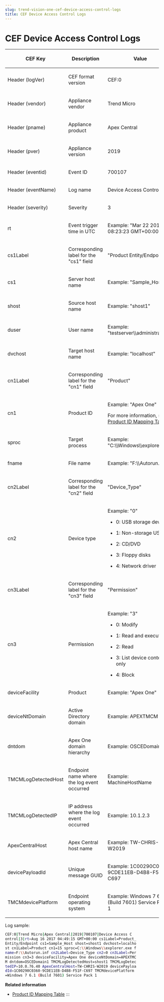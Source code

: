 ```yaml
---
slug: trend-vision-one-cef-device-access-control-logs
title: CEF Device Access Control Logs
---
```

# CEF Device Access Control Logs

<table>
<colgroup>
<col style="width: 25%" />
<col style="width: 38%" />
<col style="width: 38%" />
</colgroup>
<thead>
<tr>
<th><p>CEF Key</p></th>
<th><p>Description</p></th>
<th><p>Value</p></th>
</tr>
</thead>
<tbody>
<tr>
<td><p>Header (logVer)</p></td>
<td><p>CEF format version</p></td>
<td><p>CEF:0</p></td>
</tr>
<tr>
<td><p>Header (vendor)</p></td>
<td><p>Appliance vendor</p></td>
<td><p>Trend Micro</p></td>
</tr>
<tr>
<td><p>Header (pname)</p></td>
<td><p>Appliance product</p></td>
<td><p>Apex Central</p></td>
</tr>
<tr>
<td><p>Header (pver)</p></td>
<td><p>Appliance version</p></td>
<td><p>2019</p></td>
</tr>
<tr>
<td><p>Header (eventid)</p></td>
<td><p>Event ID</p></td>
<td><p>700107</p></td>
</tr>
<tr>
<td><p>Header (eventName)</p></td>
<td><p>Log name</p></td>
<td><p>Device Access Control</p></td>
</tr>
<tr>
<td><p>Header (severity)</p></td>
<td><p>Severity</p></td>
<td><p>3</p></td>
</tr>
<tr>
<td><p>rt</p></td>
<td><p>Event trigger time in UTC</p></td>
<td><p>Example: "Mar 22 2018 08:23:23 GMT+00:00"</p></td>
</tr>
<tr>
<td><p>cs1Label</p></td>
<td><p>Corresponding label for the "cs1" field</p></td>
<td><p>"Product Entity/Endpoint"</p></td>
</tr>
<tr>
<td><p>cs1</p></td>
<td><p>Server host name</p></td>
<td><p>Example: "Sample_Host"</p></td>
</tr>
<tr>
<td><p>shost</p></td>
<td><p>Source host name</p></td>
<td><p>Example: "shost1"</p></td>
</tr>
<tr>
<td><p>duser</p></td>
<td><p>User name</p></td>
<td><p>Example: "testserver\\administrator"</p></td>
</tr>
<tr>
<td><p>dvchost</p></td>
<td><p>Target host name</p></td>
<td><p>Example: "localhost"</p></td>
</tr>
<tr>
<td><p>cn1Label</p></td>
<td><p>Corresponding label for the "cn1" field</p></td>
<td><p>"Product"</p></td>
</tr>
<tr>
<td><p>cn1</p></td>
<td><p>Product ID</p></td>
<td><p>Example: "Apex One"</p>
<p>For more information, see <a href="trend-vision-one-product-id-mapping-table">Product ID Mapping Table</a>.</p></td>
</tr>
<tr>
<td><p>sproc</p></td>
<td><p>Target process</p></td>
<td><p>Example: "C:\\Windows\\explorer.exe"</p></td>
</tr>
<tr>
<td><p>fname</p></td>
<td><p>File name</p></td>
<td><p>Example: "F:\\Autorun.inf"</p></td>
</tr>
<tr>
<td><p>cn2Label</p></td>
<td><p>Corresponding label for the "cn2" field</p></td>
<td><p>"Device_Type"</p></td>
</tr>
<tr>
<td><p>cn2</p></td>
<td><p>Device type</p></td>
<td><p>Example: "0"</p>
<ul>
<li><p>0: USB storage device</p></li>
<li><p>1: Non-storage USB</p></li>
<li><p>2: CD/DVD</p></li>
<li><p>3: Floppy disks</p></li>
<li><p>4: Network driver</p></li>
</ul></td>
</tr>
<tr>
<td><p>cn3Label</p></td>
<td><p>Corresponding label for the "cn3" field</p></td>
<td><p>"Permission"</p></td>
</tr>
<tr>
<td><p>cn3</p></td>
<td><p>Permission</p></td>
<td><p>Example: "3"</p>
<ul>
<li><p>0: Modify</p></li>
<li><p>1: Read and execute</p></li>
<li><p>2: Read</p></li>
<li><p>3: List device content only</p></li>
<li><p>4: Block</p></li>
</ul></td>
</tr>
<tr>
<td><p>deviceFacility</p></td>
<td><p>Product</p></td>
<td><p>Example: "Apex One"</p></td>
</tr>
<tr>
<td><p>deviceNtDomain</p></td>
<td><p>Active Directory domain</p></td>
<td><p>Example: APEXTMCM</p></td>
</tr>
<tr>
<td><p>dntdom</p></td>
<td><p>Apex One domain hierarchy</p></td>
<td><p>Example: OSCEDomain1</p></td>
</tr>
<tr>
<td><p>TMCMLogDetectedHost</p></td>
<td><p>Endpoint name where the log event occurred</p></td>
<td><p>Example: MachineHostName</p></td>
</tr>
<tr>
<td><p>TMCMLogDetectedIP</p></td>
<td><p>IP address where the log event occurred</p></td>
<td><p>Example: 10.1.2.3</p></td>
</tr>
<tr>
<td><p>ApexCentralHost</p></td>
<td><p>Apex Central host name</p></td>
<td><p>Example: TW-CHRIS-W2019</p></td>
</tr>
<tr>
<td><p>devicePayloadId</p></td>
<td><p>Unique message GUID</p></td>
<td><p>Example: 1C00290C0360-9CDE11EB-D4B8-F51F-C697</p></td>
</tr>
<tr>
<td><p>TMCMdevicePlatform</p></td>
<td><p>Endpoint operating system</p></td>
<td><p>Example: Windows 7 6.1 (Build 7601) Service Pack 1</p></td>
</tr>
</tbody>
</table>

Log sample:

```bash
CEF:0|Trend Micro|Apex Central|2019|700107|Device Access C
ontrol|3|rt=Aug 16 2017 04:49:15 GMT+00:00 cs1Label=Product_
Entity/Endpoint cs1=Sample_Host shost=shost1 dvchost=localho
st cn1Label=Product cn1=15 sproc=C:\\Windows\\explorer.exe f
name=F:\\Autorun.inf cn2Label=Device_Type cn2=0 cn3Label=Per
mission cn3=3 deviceFacility=Apex One deviceNtDomain=APEXTMC
M dntdom=OSCEDomain1 TMCMLogDetectedHost=shost1 TMCMLogDetec
tedIP=10.0.76.40 ApexCentralHost=TW-CHRIS-W2019 devicePayloa
dId=1C00290C0360-9CDE11EB-D4B8-F51F-C697 TMCMdevicePlatform
=Windows 7 6.1 (Build 7601) Service Pack 1
```

**Related information**

- [Product ID Mapping Table](product-id-mapping-table.mdx)
:::
